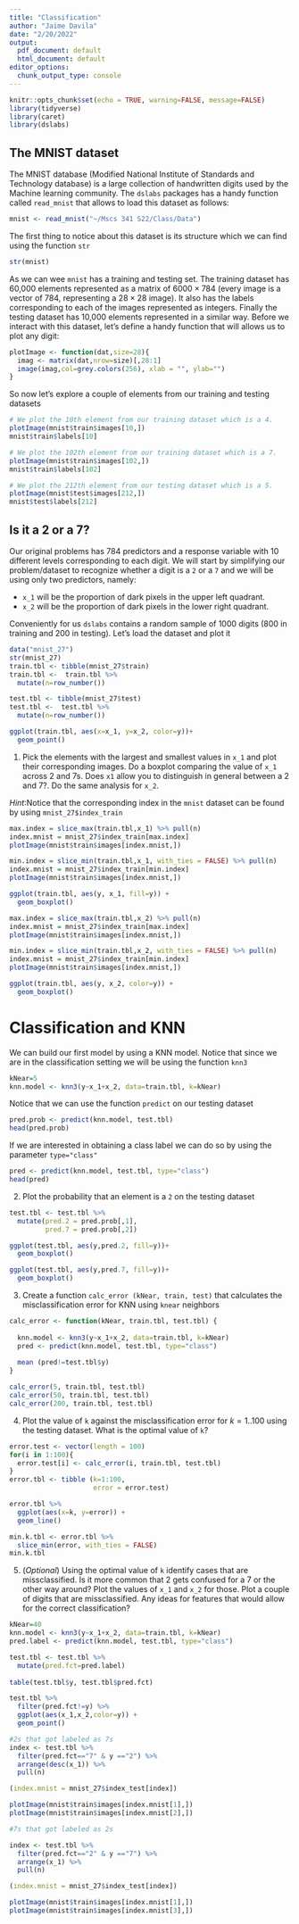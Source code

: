 ```yaml
---
title: "Classification"
author: "Jaime Davila"
date: "2/20/2022"
output:
  pdf_document: default
  html_document: default
editor_options:
  chunk_output_type: console
---
```


```r
knitr::opts_chunk$set(echo = TRUE, warning=FALSE, message=FALSE)
library(tidyverse)
library(caret)
library(dslabs)
```


## The MNIST dataset

The MNIST database (Modified National Institute of Standards and Technology database) is a large collection of handwritten digits used by the Machine learning community. The `dslabs` packages has a handy function called `read_mnist` that allows to load this dataset as follows:

```r
mnist <- read_mnist("~/Mscs 341 S22/Class/Data")
```

The first thing to notice about this dataset is its structure which we can find using the function `str`

```r
str(mnist)
```

As we can wee `mnist` has a training and testing set. The training dataset has 60,000 elements represented as a matrix of $6000 \times 784$ (every image is a vector of 784, representing a $28 \times 28$ image). It also has the labels corresponding to each of the images represented as integers. Finally the testing dataset has 10,000 elements represented in a similar way. Before we interact with this dataset, let's define a handy function that will allows us to plot any digit:

```r
plotImage <- function(dat,size=28){
  imag <- matrix(dat,nrow=size)[,28:1]
  image(imag,col=grey.colors(256), xlab = "", ylab="") 
}
```

So now let's explore a couple of elements from our training and testing datasets

```r
# We plot the 10th element from our training dataset which is a 4.
plotImage(mnist$train$images[10,])
mnist$train$labels[10]

# We plot the 102th element from our training dataset which is a 7.
plotImage(mnist$train$images[102,])
mnist$train$labels[102]

# We plot the 212th element from our testing dataset which is a 5.
plotImage(mnist$test$images[212,])
mnist$test$labels[212]
```

## Is it a 2 or a 7?

Our original problems has 784 predictors and a response variable with 10 different levels corresponding to each digit. We will start by simplifying our problem/dataset to recognize whether a digit is a `2` or a `7` and we will be using only two predictors, namely:

* `x_1` will be the proportion of dark pixels in the upper left quadrant.
* `x_2` will be the proportion of dark pixels in the lower right quadrant.

Conveniently for us `dslabs` contains a random sample of 1000 digits (800 in training and 200 in testing). Let's load the dataset and plot it

```r
data("mnist_27")
str(mnist_27)
train.tbl <- tibble(mnist_27$train)
train.tbl <-  train.tbl %>%
  mutate(n=row_number())

test.tbl <- tibble(mnist_27$test)
test.tbl <-  test.tbl %>%
  mutate(n=row_number())

ggplot(train.tbl, aes(x=x_1, y=x_2, color=y))+
  geom_point()
```

1. Pick the elements with the largest and smallest values in  `x_1` and plot their corresponding images. Do a boxplot comparing the value of `x_1` across 2 and 7s. Does `x1` allow you to distinguish in general between a 2 and 7?. Do the same analysis for `x_2`.

*Hint*:Notice that the corresponding index in the `mnist` dataset can be found by using `mnist_27$index_train`

```r
max.index = slice_max(train.tbl,x_1) %>% pull(n)
index.mnist = mnist_27$index_train[max.index]
plotImage(mnist$train$images[index.mnist,])

min.index = slice_min(train.tbl,x_1, with_ties = FALSE) %>% pull(n)
index.mnist = mnist_27$index_train[min.index]
plotImage(mnist$train$images[index.mnist,])

ggplot(train.tbl, aes(y, x_1, fill=y)) +
  geom_boxplot()
```

```r
max.index = slice_max(train.tbl,x_2) %>% pull(n)
index.mnist = mnist_27$index_train[max.index]
plotImage(mnist$train$images[index.mnist,])

min.index = slice_min(train.tbl,x_2, with_ties = FALSE) %>% pull(n)
index.mnist = mnist_27$index_train[min.index]
plotImage(mnist$train$images[index.mnist,])

ggplot(train.tbl, aes(y, x_2, color=y)) +
  geom_boxplot()
```

# Classification and KNN

We can build our first model by using a KNN model. Notice that since we are in the classification setting we will be using the function `knn3`

```r
kNear=5
knn.model <- knn3(y~x_1+x_2, data=train.tbl, k=kNear)
```

Notice that we can use the function `predict` on our testing dataset

```r
pred.prob <- predict(knn.model, test.tbl)
head(pred.prob)
```

If we are interested in obtaining a class label we can do so by using the parameter `type="class"`

```r
pred <- predict(knn.model, test.tbl, type="class")
head(pred)
```

2. Plot the probability that an element is a `2` on the testing dataset

```r
test.tbl <- test.tbl %>%
  mutate(pred.2 = pred.prob[,1],
         pred.7 = pred.prob[,2])

ggplot(test.tbl, aes(y,pred.2, fill=y))+
  geom_boxplot()

ggplot(test.tbl, aes(y,pred.7, fill=y))+
  geom_boxplot()
```

3. Create a function `calc_error (kNear, train, test)` that calculates the misclassification error for KNN using `knear` neighbors

```r
calc_error <- function(kNear, train.tbl, test.tbl) {
  
  knn.model <- knn3(y~x_1+x_2, data=train.tbl, k=kNear)
  pred <- predict(knn.model, test.tbl, type="class") 
  
  mean (pred!=test.tbl$y)
}

calc_error(5, train.tbl, test.tbl)
calc_error(50, train.tbl, test.tbl)
calc_error(200, train.tbl, test.tbl)
```

4. Plot the value of `k` against the misclassification error for $k=1..100$ using the testing dataset. What is the optimal value of `k`?


```r
error.test <- vector(length = 100) 
for(i in 1:100){
  error.test[i] <- calc_error(i, train.tbl, test.tbl)
}
error.tbl <- tibble (k=1:100,
                     error = error.test)

error.tbl %>%
  ggplot(aes(x=k, y=error)) +
  geom_line()

min.k.tbl <- error.tbl %>% 
  slice_min(error, with_ties = FALSE)
min.k.tbl
```

5. (*Optional*) Using the optimal value of `k` identify cases that are missclassified. Is it more common that 2 gets confused for a 7 or the other way around? Plot the values of `x_1` and `x_2` for those.
Plot a couple of digits that are missclassified. Any ideas for features that would allow for the correct classification?

```r
kNear=40
knn.model <- knn3(y~x_1+x_2, data=train.tbl, k=kNear)
pred.label <- predict(knn.model, test.tbl, type="class") 

test.tbl <- test.tbl %>%
  mutate(pred.fct=pred.label)
  
table(test.tbl$y, test.tbl$pred.fct)

test.tbl %>%
  filter(pred.fct!=y) %>%
  ggplot(aes(x_1,x_2,color=y)) +
  geom_point()

#2s that got labeled as 7s
index <- test.tbl %>%
  filter(pred.fct=="7" & y =="2") %>%
  arrange(desc(x_1)) %>%
  pull(n)

(index.mnist = mnist_27$index_test[index])

plotImage(mnist$train$images[index.mnist[1],])
plotImage(mnist$train$images[index.mnist[2],])

#7s that got labeled as 2s

index <- test.tbl %>%
  filter(pred.fct=="2" & y =="7") %>%
  arrange(x_1) %>%
  pull(n)

(index.mnist = mnist_27$index_test[index])

plotImage(mnist$train$images[index.mnist[1],])
plotImage(mnist$train$images[index.mnist[3],])
```


